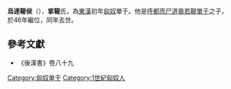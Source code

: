{{noteTA
|T=zh-hant:烏達鞮侯
|1=zh:單于; zh-hans:单于; zh-hant:單于;
|2=zh:尸; zh-hans:尸; zh-hant:尸;
}}
'''烏達鞮侯'''（{{bd|？||46年||}}），'''挛鞮'''氏，為[[東漢|東漢]]初年[[匈奴|匈奴]]單于。他是[[呼都而尸道皋若鞮單于|呼都而尸道皋若鞮單于]]之子，於46年繼位，同年去世。

== 參考文獻 ==
* 《後漢書》卷八十九

{{start box}}
{{s-before|父[[呼都而尸道皋若鞮單于|呼都而尸道皋若鞮單于]]}}
{{s-title|[[匈奴|匈奴]][[單于|單于]]|46年}}
{{s-after|弟[[蒲奴單于|蒲奴單于]]（北匈奴）<br />族兄[[醢落尸逐鞮單于|醢落尸逐鞮單于]]（南匈奴）}}
{{end box}}
{{匈奴單于}}

[[Category:匈奴单于|Category:匈奴单于]]
[[Category:1世紀匈奴人|Category:1世紀匈奴人]]